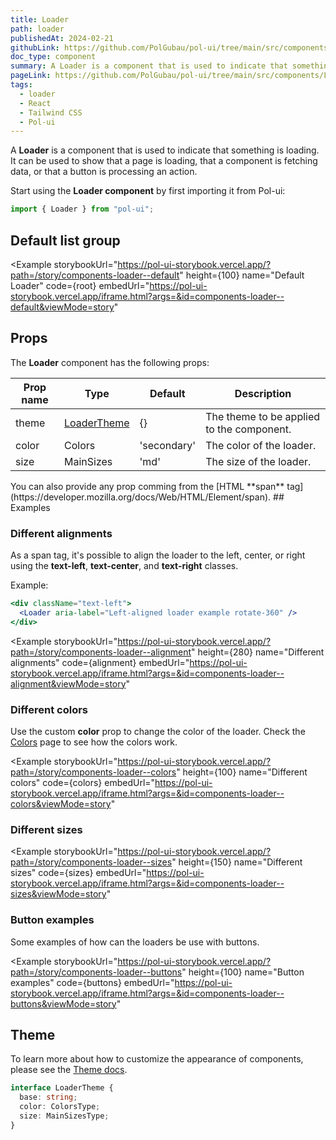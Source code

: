 ```yaml
---
title: Loader
path: loader
publishedAt: 2024-02-21
githubLink: https://github.com/PolGubau/pol-ui/tree/main/src/components/Loader
doc_type: component
summary: A Loader is a component that is used to indicate that something is loading. It can be used to show that a page is loading, that a component is fetching data, or that a button is processing an action.
pageLink: https://github.com/PolGubau/pol-ui/tree/main/src/components/Loader
tags:
  - loader
  - React
  - Tailwind CSS
  - Pol-ui
---
```







A **Loader** is a component that is used to indicate that something is loading. It can be used to show that a page is loading, that a component is fetching data, or that a button is processing an action.

Start using the **Loader component** by first importing it from Pol-ui:

```jsx
import { Loader } from "pol-ui";
```

## Default list group

<Example
  storybookUrl="https://pol-ui-storybook.vercel.app/?path=/story/components-loader--default"
  height={100}
  name="Default Loader"
  code={root}
  embedUrl="https://pol-ui-storybook.vercel.app/iframe.html?args=&id=components-loader--default&viewMode=story"
>
  <RootCode />
</Example>

## Props

The **Loader** component has the following props:

| Prop name | Type                  | Default     | Description                               |
| --------- | --------------------- | ----------- | ----------------------------------------- |
| theme     | [LoaderTheme](#theme) | {}          | The theme to be applied to the component. |
| color     | Colors                | 'secondary' | The color of the loader.                  |
| size      | MainSizes             | 'md'        | The size of the loader.                   |

<Callout emoji="💡">
  You can also provide any prop comming from the [HTML **span**
  tag](https://developer.mozilla.org/docs/Web/HTML/Element/span).
</Callout>
## Examples

### Different alignments

As a span tag, it's possible to align the loader to the left, center, or right using the **text-left**, **text-center**, and **text-right** classes.

Example:

```jsx
<div className="text-left">
  <Loader aria-label="Left-aligned loader example rotate-360" />
</div>
```

<Example
  storybookUrl="https://pol-ui-storybook.vercel.app/?path=/story/components-loader--alignment"
  height={280}
  name="Different alignments"
  code={alignment}
  embedUrl="https://pol-ui-storybook.vercel.app/iframe.html?args=&id=components-loader--alignment&viewMode=story"
>
  <AlignedCode />
</Example>

### Different colors

Use the custom **color** prop to change the color of the loader. Check the [Colors](/docs/design-system) page to see how the colors work.

<Example
  storybookUrl="https://pol-ui-storybook.vercel.app/?path=/story/components-loader--colors"
  height={100}
  name="Different colors"
  code={colors}
  embedUrl="https://pol-ui-storybook.vercel.app/iframe.html?args=&id=components-loader--colors&viewMode=story"
>
  <ColorsCode />
</Example>

### Different sizes

<Example
  storybookUrl="https://pol-ui-storybook.vercel.app/?path=/story/components-loader--sizes"
  height={150}
  name="Different sizes"
  code={sizes}
  embedUrl="https://pol-ui-storybook.vercel.app/iframe.html?args=&id=components-loader--sizes&viewMode=story"
>
  <SizesCode />
</Example>

### Button examples

Some examples of how can the loaders be use with buttons.

<Example
  storybookUrl="https://pol-ui-storybook.vercel.app/?path=/story/components-loader--buttons"
  height={100}
  name="Button examples"
  code={buttons}
  embedUrl="https://pol-ui-storybook.vercel.app/iframe.html?args=&id=components-loader--buttons&viewMode=story"
>
  <ButtonsCode />
</Example>

## Theme

To learn more about how to customize the appearance of components, please see the [Theme docs](/docs/theming).

```ts
interface LoaderTheme {
  base: string;
  color: ColorsType;
  size: MainSizesType;
}
```
